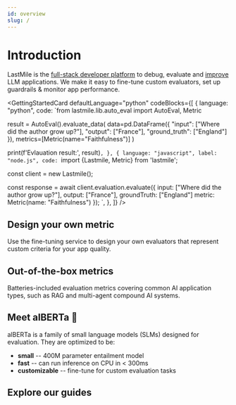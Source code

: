```yaml
---
id: overview
slug: /
---
```




# Introduction

LastMile is the [full-stack developer platform](/autoeval) to debug, evaluate and <u>improve</u> LLM applications. We make it easy to fine-tune custom evaluators, set up guardrails & monitor app performance.

<GettingStartedCard
  defaultLanguage="python"
  codeBlocks={[
    {
      language: "python",
      code: `from lastmile.lib.auto_eval import AutoEval, Metric

result = AutoEval().evaluate_data(
    data=pd.DataFrame({
        "input": ["Where did the author grow up?"],
        "output": ["France"],
        "ground_truth": ["England"]
    }),
    metrics=[Metric(name="Faithfulness")]
)

print(f'Evlauation result:', result)`,
    },
    {
      language: "javascript",
      label: "node.js",
      code: `import {Lastmile, Metric} from 'lastmile';

const client = new Lastmile();

const response = await client.evaluation.evaluate({
    input: ["Where did the author grow up?"],
    output: ["France"],
    groundTruth: ["England"]
    metric: Metric(name: "Faithfulness")
  });
`,
},
]}
/>

## Design your own metric

Use the fine-tuning service to design your own evaluators that represent custom criteria for your app quality.

<Grid className="custom-grid customize">
  <Card
    href="/autoeval/datasets"
    title="1. Create Datasets"
    description="Upload and manage application data for running and training evals, and generate synthetic labels."
    className="custom-card datasets"
  />
  <Card
    href="/autoeval/labeling"
    title="2. LLM Judge Active Labeling"
    description="Generate high-quality labels for your data using LLM Judge with human-in-the-loop"
    className="custom-card labeling"
  />
  <Card
    href="/autoeval/fine-tune"
    title="3. Fine-tune Models"
    description="Use the AutoEval fine-tuning service to develop custom metrics for your application."
    className="custom-card fine-tune"
  />
  <Card
    href="/autoeval/models#usage-guide"
    title="4. Run Evals"
    description="Compute metrics by running high-performance inference on a prebuilt or fine-tuned model."
    className="custom-card models"
  />
</Grid>

## Out-of-the-box metrics

Batteries-included evaluation metrics covering common AI application types, such as RAG and multi-agent compound AI systems.

<Grid className="custom-grid">
  <Card
    href="/autoeval/metrics"
    title="Faithfulness"
    description="Measures how adherent or faithful an LLM response is to the provided context. Often used for hallucination detection."
    className="custom-card faithfulness"
  />
  <Card
    href="/autoeval/metrics"
    title="Semantic Similarity"
    description="Measures semantic similarity between two strings. Often used for context relevance, or input/output relevance, or similarity between a response and ground truth."
    className="custom-card similarity"
  />
  <Card
    href="/autoeval/metrics"
    title="Summarization Quality"
    description="Quantify the quality of a summarization response."
    className="custom-card summarization"
  />
  <Card
    href="/autoeval/metrics"
    title="Toxicity"
    description="Quantify the toxicity level in an LLM response."
    className="custom-card toxicity"
  />
  <Card
    href="/autoeval/metrics"
    title="More"
    description="Explore other metrics available in AutoEval, or keep reading to design your own metric."
    className="custom-card"
  />
</Grid>

## Meet alBERTa 🍁

alBERTa is a family of small language models (SLMs) designed for evaluation. They are optimized to be:

- **small** -- 400M parameter entailment model
- **fast** -- can run inference on CPU in < 300ms
- **customizable** -- fine-tune for custom evaluation tasks

<Grid className="alberta-grid">
  <Card
    href="/autoeval/models#usage-guide"
    title="alBERTa-512 🍁"
    description="512 token context, specialized for evaluation tasks (like faithfulness), and gives a numeric 0->1 score."
    backgroundColor="#F5F5F5"
    className="custom-card model-512"
  />
  <Card
    href="/autoeval/models#usage-guide"
    title="alBERTa-LC-8k 🍁"
    description="Long-context window variant that can scale to 128k+ tokens using a scaled dot-product attention layer"
    backgroundColor="#F5F5F5"
    className="custom-card model-8k"
  />
</Grid>

## Explore our guides

<Grid className="guides-grid">
  <Card
    href="https://github.com/lastmile-ai/lastmile-docs/blob/main/cookbook/AutoEval_Getting_Started.ipynb"
    title="Quickstart"
    description="Start-to-finish overview of AutoEval, from running evals, labeling with LLM Judge to fine-tuning a custom metric."
    className="custom-card"
  />
  <Card
    href="https://github.com/lastmile-ai/lastmile-docs/blob/main/cookbook/RAG_Evaluation.ipynb"
    title="Retrieval systems"
    description="Evaluate a RAG application for hallucination, relevance and other out-of-the-box metrics available via AutoEval."
    className="custom-card"
  />
  <!-- <Card
    href="/guides/multi-agent-evaluation"
    title="Multi-agent applications"
    description="Evaluate end-to-end and intermediate step metrics for a compound AI system."
    className="custom-card"
  /> -->
  <Card
    href="https://github.com/lastmile-ai/lastmile-docs/blob/main/cookbook/RAG_Guardrails.ipynb"
    title="Real-time guardrails"
    description="Build real-time guardrails in a RAG application using fine-tuned alBERTa 🍁 models."
    className="custom-card"
  />
</Grid>
